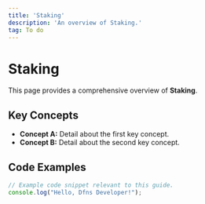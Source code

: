 ```yaml
---
title: 'Staking'
description: 'An overview of Staking.'
tag: To do
---
```


# Staking

This page provides a comprehensive overview of **Staking**.

## Key Concepts

* **Concept A:** Detail about the first key concept.
* **Concept B:** Detail about the second key concept.

## Code Examples

```typescript
// Example code snippet relevant to this guide.
console.log("Hello, Dfns Developer!");
```

